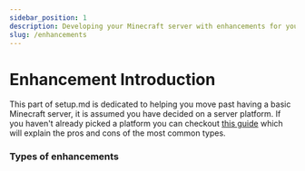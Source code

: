 ```yaml
---
sidebar_position: 1
description: Developing your Minecraft server with enhancements for your communtiy.
slug: /enhancements
---
```


# Enhancement Introduction

This part of setup.md is dedicated to helping you move past having a basic Minecraft server, it is assumed you have decided on a server platform. 
If you haven't already picked a platform you can checkout [this guide](./tools/server-software) which will explain the pros and cons of the most common types.


### Types of enhancements


<EnhancementSection className="two-cols" />
